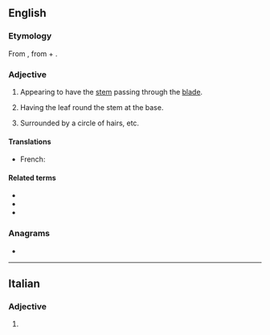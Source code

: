 ==English==

===Etymology===
From {{etyl|New Latin|en}} {{m|la|perfoliata}}, from {{etyl|la|en}} {{m|la|per||through}} + {{etyl|la|en}} {{m|la|foliatus|foliata|foliate}}.

===Adjective===
{{en-adj|-}}

# {{lb|en|botany|of leaves}} Appearing to have the [[stem]] passing through the [[blade]].
# {{lb|en|botany|of leaves}} Having the leaf round the stem at the base.
# {{lb|en|zoology}} Surrounded by a circle of hairs, etc.

====Translations====
{{trans-top|botany}}
*French: {{t+|fr|perfolié}}
{{trans-bottom}}

====Related terms====
* {{l|en|peltate}}
* {{l|en|connate}}
* {{l|en|amplexicaul}}

===Anagrams===
* {{anagrams|en|a=aeefiloprt|pie floater}}

----

==Italian==

===Adjective===
{{head|it|adjective form}}

# {{feminine plural of|it|perfoliato}}